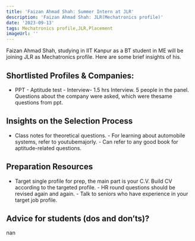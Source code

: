 ```yaml
---
title: 'Faizan Ahmad Shah: Summer Intern at JLR'
description: 'Faizan Ahmad Shah: JLR(Mechatronics profile)'
date: '2023-09-13'
tags: Mechatronics profile,JLR,Placement
imageUrl: ''
---
```


Faizan Ahmad Shah, studying in IIT Kanpur as a BT student in ME will be joining JLR as Mechatronics profile. Here are some brief insights of his.

## Shortlisted Profiles & Companies:
- PPT - Aptitude test - Interview- 1.5 hrs Interview. 5 people in the panel. Questions about the company were asked, which were thesame questions from ppt.

## Insights on the Selection Process
- Class notes for theoretical questions. - For learning about automobile systems, refer to youtubemajorly. - Can refer to any good book for aptitude-related questions.

##  Preparation Resources
- Target single profile for prep, the main part is your C.V. Build CV according to the targeted profile. - HR round questions should be revised again and again. - Talk to seniors who have experience in your target job profile.

## Advice for students (dos and don’ts)? 
nan

